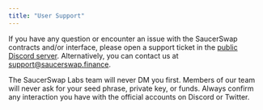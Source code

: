```yaml
---
title: "User Support"
---
```



If you have any question or encounter an issue with the SaucerSwap contracts and/or interface, please open a support ticket in the [public Discord server](https://discord.com/invite/saucerswap). Alternatively, you can contact us at [support@saucerswap.finance](mailto:support@saucerswap.finance).

The SaucerSwap Labs team will never DM you first. Members of our team will never ask for your seed phrase, private key, or funds. Always confirm any interaction you have with the official accounts on Discord or Twitter.
